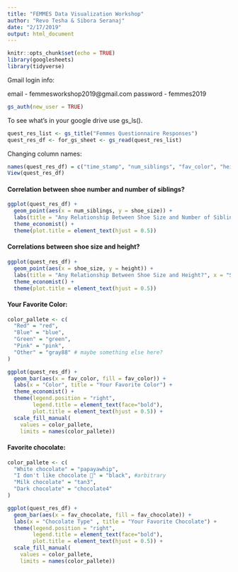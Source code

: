 ```yaml
---
title: "FEMMES Data Visualization Workshop"
author: "Revo Tesha & Sibora Seranaj"
date: "2/17/2019"
output: html_document
---
```


```r
knitr::opts_chunk$set(echo = TRUE)
library(googlesheets)
library(tidyverse)
```

Gmail login info:

email - femmesworkshop2019@gmail.com
password - femmes2019

```r
gs_auth(new_user = TRUE)
```

To see what's in your google drive use gs_ls().

```r
quest_res_list <- gs_title("Femmes Questionnaire Responses")
quest_res_df <- for_gs_sheet <- gs_read(quest_res_list)
```

Changing column names:
```r
names(quest_res_df) = c("time_stamp", "num_siblings", "fav_color", "height", "shoe_size", "movie_genre", "fav_chocolate", "fav_pet", "fav_season", "day_old", "reaction_one", "reaction_two", "reaction_three", "reaction_four")
View(quest_res_df)
```

#### Correlation between shoe number and number of siblings?

```r
ggplot(quest_res_df) + 
  geom_point(aes(x = num_siblings, y = shoe_size)) +
  labs(title = "Any Relationship Between Shoe Size and Number of Siblings?", x = "Number of Siblings", y = "Shoe Size") + 
  theme_economist() +
  theme(plot.title = element_text(hjust = 0.5))
```

#### Correlations between shoe size and height?

```r
ggplot(quest_res_df) + 
  geom_point(aes(x = shoe_size, y = height)) +
  labs(title = "Any Relationship Between Shoe Size and Height?", x = "Shoe Size", y = "Height") +
  theme_economist() +
  theme(plot.title = element_text(hjust = 0.5))
```

#### Your Favorite Color:

```r

color_pallete <- c(
  "Red" = "red",
  "Blue" = "blue",
  "Green" = "green",
  "Pink" = "pink",
  "Other" = "gray88" # maybe something else here?
)

ggplot(quest_res_df) + 
  geom_bar(aes(x = fav_color, fill = fav_color)) +
  labs(x = "Color", title = "Your Favorite Color") +
  theme_economist() +
  theme(legend.position = "right",
        legend.title = element_text(face="bold"),
        plot.title = element_text(hjust = 0.5)) +
  scale_fill_manual(
    values = color_pallete,
    limits = names(color_pallete))
```


#### Favorite chocolate:
```r
color_pallete <- c(
  "White chocolate" = "papayawhip",
  "I don't like chocolate 😬" = "black", #arbitrary
  "Milk chocolate" = "tan3",
  "Dark chocolate" = "chocolate4"
)

ggplot(quest_res_df) + 
  geom_bar(aes(x = fav_chocolate, fill = fav_chocolate)) +
  labs(x = "Chocolate Type" , title = "Your Favorite Chocolate") +
  theme(legend.position = "right",
        legend.title = element_text(face="bold"),
        plot.title = element_text(hjust = 0.5)) +
  scale_fill_manual(
    values = color_pallete,
    limits = names(color_pallete))
```



